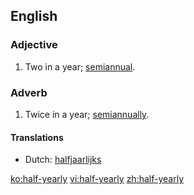 ==English==

===Adjective===
{{head|en|adjective}}

# Two in a year; [[semiannual]].

===Adverb===
{{head|en|adverb}}

# Twice in a year; [[semiannually]].

====Translations====
{{trans-top|twice a year}}
* Dutch: [[halfjaarlijks]]
{{trans-mid}}
{{trans-bottom}}

[[ko:half-yearly]]
[[vi:half-yearly]]
[[zh:half-yearly]]